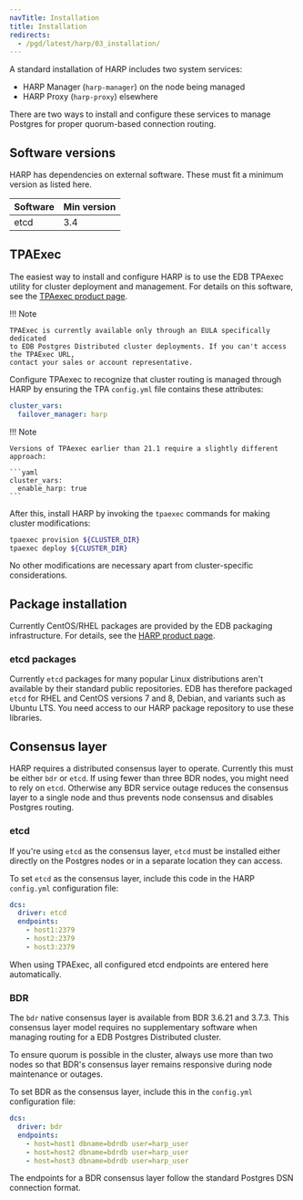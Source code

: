 ```yaml
---
navTitle: Installation
title: Installation
redirects:
  - /pgd/latest/harp/03_installation/
---
```


A standard installation of HARP includes two system services:

-   HARP Manager (`harp-manager`) on the node being managed
-   HARP Proxy (`harp-proxy`) elsewhere

There are two ways to install and configure these services to manage
Postgres for proper quorum-based connection routing.

## Software versions

HARP has dependencies on external software. These must fit a minimum
version as listed here.

| Software | Min version |
| -------- | ----------- |
| etcd     | 3.4         |

## TPAExec

The easiest way to install and configure HARP is to use the EDB TPAexec utility
for cluster deployment and management. For details on this software, see the
[TPAexec product page](/pgd/4/deployments/tpaexec/).

!!! Note

    TPAExec is currently available only through an EULA specifically dedicated
    to EDB Postgres Distributed cluster deployments. If you can't access the TPAExec URL,
    contact your sales or account representative.

Configure TPAexec to recognize that cluster routing is
managed through HARP by ensuring the TPA `config.yml` file contains these
attributes:

```yaml
cluster_vars:
  failover_manager: harp
```

!!! Note

    Versions of TPAexec earlier than 21.1 require a slightly different approach:

    ```yaml
    cluster_vars:
      enable_harp: true
    ```

After this, install HARP by invoking the `tpaexec` commands
for making cluster modifications:

```bash
tpaexec provision ${CLUSTER_DIR}
tpaexec deploy ${CLUSTER_DIR}
```

No other modifications are necessary apart from cluster-specific
considerations.

## Package installation

Currently CentOS/RHEL packages are provided by the EDB packaging
infrastructure. For details, see the [HARP product
page](https://www.enterprisedb.com/docs/harp/latest/).

### etcd packages

Currently `etcd` packages for many popular Linux distributions aren't
available by their standard public repositories. EDB has therefore packaged
`etcd` for RHEL and CentOS versions 7 and 8, Debian, and variants such as
Ubuntu LTS. You need access to our HARP package repository to use
these libraries.

## Consensus layer

HARP requires a distributed consensus layer to operate. Currently this must be
either `bdr` or `etcd`. If using fewer than three BDR nodes, you might need to rely on `etcd`. Otherwise any BDR service outage reduces the
consensus layer to a single node and thus prevents node consensus and disables
Postgres routing.

### etcd

If you're using `etcd` as the consensus layer, `etcd` must be installed either
directly on the Postgres nodes or in a separate location they can access.

To set `etcd` as the consensus layer, include this code in the HARP `config.yml`
configuration file:

```yaml
dcs:
  driver: etcd
  endpoints:
    - host1:2379
    - host2:2379
    - host3:2379
```

When using TPAExec, all configured etcd endpoints are entered here
automatically.

### BDR

The `bdr` native consensus layer is available from BDR 3.6.21 and 3.7.3. This
consensus layer model requires no supplementary software when managing routing
for a EDB Postgres Distributed cluster.

To ensure quorum is possible in the cluster, always
use more than two nodes so that BDR's consensus layer remains responsive during node
maintenance or outages.

To set BDR as the consensus layer, include this in the `config.yml`
configuration file:

```yaml
dcs:
  driver: bdr
  endpoints:
    - host=host1 dbname=bdrdb user=harp_user
    - host=host2 dbname=bdrdb user=harp_user
    - host=host3 dbname=bdrdb user=harp_user
```

The endpoints for a BDR consensus layer follow the
standard Postgres DSN connection format.
